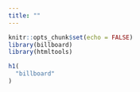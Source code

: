 ```yaml
---
title: ""
---
```


```r
knitr::opts_chunk$set(echo = FALSE)
library(billboard)
library(htmltools)
```

<main>
<div class="container">

```r
h1(
  "billboard"
)
```